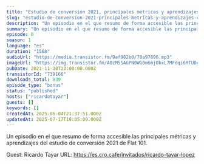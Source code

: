 ```yaml
---
title: "Estudio de conversión 2021, principales métricas y aprendizajes, con Ricardo Tayar"
slug: "estudio-de-conversion-2021-principales-metricas-y-aprendizajes-con-ricardo-tayar"
description: "Un episodio en el que resumo de forma accesible las principales métricas y aprendizajes del estudio de conversión 2021 de Flat 101.\n\nGuest: Ricardo Tayar\nURL: https://es.cro.cafe/invitados/ricardo-tayar-lopez"
summary: "Un episodio en el que resumo de forma accesible las principales métricas y aprendizajes del estudio de conversión 2021 de Flat 101."
episode: 0
season: 1
language: "es"
duration: "1568"
audioUrl: "https://media.transistor.fm/9af982b0/78a97896.mp3"
imageUrl: "https://img.transistor.fm/A0zM5SAGPN0WG0m6mjObxL7MFdqi6RTU0ezbUSDFqwQ/rs:fill:3000:3000:1/q:60/aHR0cHM6Ly9pbWct/dXBsb2FkLXByb2R1/Y3Rpb24udHJhbnNp/c3Rvci5mbS9jMWI3/Zjc1YmMwYmIyYTZj/N2U3NWViNDBiZjQ3/YzBmOC5qcGc.webp"
pubDate: 2021-11-30T23:00:00.000Z
transistorId: "739166"
downloads_total: 839
episode_type: "bonus"
status: "published"
hosts: ["ricardotayar"]
guests: []
keywords: []
createdAt: 2025-06-04T21:37:51.000Z
updatedAt: 2025-07-17T18:05:09.000Z
---
```


Un episodio en el que resumo de forma accesible las principales métricas y aprendizajes del estudio de conversión 2021 de Flat 101.

Guest: Ricardo Tayar
URL: https://es.cro.cafe/invitados/ricardo-tayar-lopez
